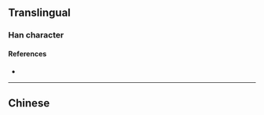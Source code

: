 {{character info/new}}
{{also|渾}}
==Translingual==

===Han character===
{{Han char|rn=85|rad=水|as=06|sn=9|four=|canj=EBKQ|ids=⿰氵军}}

====References====
* {{Han ref|kx=0623.171|hdz=31616.080|uh=6D51|ud=27985}}

----

==Chinese==
{{zh-see|渾}}